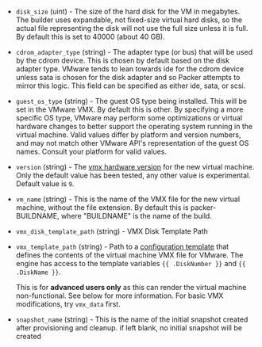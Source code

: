 <!-- Code generated from the comments of the Config struct in builder/vmware/iso/config.go; DO NOT EDIT MANUALLY -->

- `disk_size` (uint) - The size of the hard disk for the VM in megabytes.
  The builder uses expandable, not fixed-size virtual hard disks, so the
  actual file representing the disk will not use the full size unless it
  is full. By default this is set to 40000 (about 40 GB).

- `cdrom_adapter_type` (string) - The adapter type (or bus) that will be used
  by the cdrom device. This is chosen by default based on the disk adapter
  type. VMware tends to lean towards ide for the cdrom device unless
  sata is chosen for the disk adapter and so Packer attempts to mirror
  this logic. This field can be specified as either ide, sata, or scsi.

- `guest_os_type` (string) - The guest OS type being installed. This will be
  set in the VMware VMX. By default this is other. By specifying a more
  specific OS type, VMware may perform some optimizations or virtual hardware
  changes to better support the operating system running in the
  virtual machine. Valid values differ by platform and version numbers, and may
  not match other VMware API's representation of the guest OS names. Consult your
  platform for valid values.

- `version` (string) - The [vmx hardware
  version](http://kb.vmware.com/selfservice/microsites/search.do?language=en_US&cmd=displayKC&externalId=1003746)
  for the new virtual machine. Only the default value has been tested, any
  other value is experimental. Default value is `9`.

- `vm_name` (string) - This is the name of the VMX file for the new virtual
  machine, without the file extension. By default this is packer-BUILDNAME,
  where "BUILDNAME" is the name of the build.

- `vmx_disk_template_path` (string) - VMX Disk Template Path

- `vmx_template_path` (string) - Path to a [configuration template](/docs/templates/legacy_json_templates/engine) that
  defines the contents of the virtual machine VMX file for VMware. The
  engine has access to the template variables `{{ .DiskNumber }}` and
  `{{ .DiskName }}`.
  
  This is for **advanced users only** as this can render the virtual machine
  non-functional. See below for more information. For basic VMX
  modifications, try `vmx_data` first.

- `snapshot_name` (string) - This is the name of the initial snapshot created after provisioning and cleanup.
  if left blank, no initial snapshot will be created

<!-- End of code generated from the comments of the Config struct in builder/vmware/iso/config.go; -->
